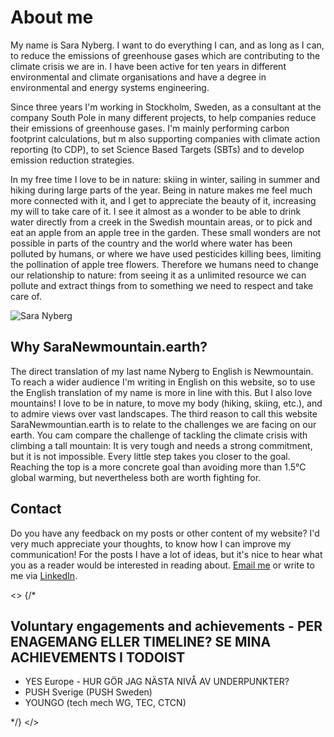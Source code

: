 

# About me

My name is Sara Nyberg. I want to do everything I can, and as long as I can,
to reduce the emissions of greenhouse gases which are contributing to the
climate crisis we are in. I have been active for ten years in different
environmental and climate organisations and have a degree in environmental
and energy systems engineering.

Since three years I'm working in Stockholm, Sweden, as a consultant at the
company South Pole in many different projects, to help companies reduce
their emissions of greenhouse gases. I'm mainly performing carbon footprint
calculations, but m also supporting companies with climate action reporting
(to CDP), to set Science Based Targets (SBTs) and to develop emission
reduction strategies.

In my free time I love to be in nature: skiing in winter, sailing in summer
and hiking during large parts of the year. Being in nature makes me feel
much more connected with it, and I get to appreciate the beauty of it,
increasing my will to take care of it. I see it almost as a wonder to be
able to drink water directly from a creek in the Swedish mountain areas, or
to pick and eat an apple from an apple tree in the garden. These small
wonders are not possible in parts of the country and the world where water
has been polluted by humans, or where we have used pesticides killing bees,
limiting the pollination of apple tree flowers. Therefore we humans need to
change our relationship to nature: from seeing it as a unlimited resource we
can pollute and extract things from to something we need to respect and take
care of.

<Image src={sara} alt="Sara Nyberg" width={720} height={480} quality={80} />

## Why SaraNewmountain.earth?

The direct translation of my last name Nyberg to English is Newmountain. To
reach a wider audience I'm writing in English on this website, so to use the
English translation of my name is more in line with this. But I also love
mountains! I love to be in nature, to move my body (hiking, skiing, etc.),
and to admire views over vast landscapes. The third reason to call this
website SaraNewmountian.earth is to relate to the challenges we are facing
on our earth. You cam compare the challenge of tackling the climate crisis
with climbing a tall mountain: It is very tough and needs a strong
commitment, but it is not impossible. Every little step takes you closer to
the goal. Reaching the top is a more concrete goal than avoiding more than
1.5°C global warming, but nevertheless both are worth fighting for.

## Contact

Do you have any feedback on my posts or other content of my website? I'd
very much appreciate your thoughts, to know how I can improve my
communication! For the posts I have a lot of ideas, but it's nice to hear
what you as a reader would be interested in reading about. [Email me](mailto:sarasustainable@gmail.com) or write to me via
[LinkedIn](https://www.linkedin.com/in/sara-newmountain).

<>
    {/* <h2>Voluntary engagements and achievements - PER ENAGEMANG ELLER TIMELINE? SE MINA ACHIEVEMENTS I TODOIST</h2>
    <ul>
        <li>YES Europe - HUR GÖR JAG NÄSTA NIVÅ AV UNDERPUNKTER?</li>
        <li>PUSH Sverige (PUSH Sweden)</li>
        <li>YOUNGO (tech mech WG, TEC, CTCN)</li>
    </ul> */}
</>
